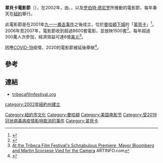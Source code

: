 {{expand|time=2014-09-04}}
{{noteTA
|G1=Show
|G2=Movie
|1=zh-tw:珍·羅森索;zh-cn:简·罗森塔尔;
}}

{{Infobox Film Festival
| name  = 翠貝卡電影節<br />Tribeca Film Festival
| logo  = Tribeca Film Festival logo.svg
| image  = David Paterson opens the Tribeca Film Festival in 2008 by David Shankbone.JPG
| image_size = 300px
| caption  = 紐約州州長 [[大衛·帕特森_(政治人物)|大衛·帕特森]]為2008年翠貝卡電影節開幕
| founded = {{start date and age|2002}}
| number  = 
| location = 美國[[紐約州|紐約州]][[紐約市|紐約市]]
| language = 英語
| website  = {{url|tribecafilm.com/festival}}
}}
'''翠貝卡電影節'''（'''{{lang-en|Tribeca Film Festival}}'''），在2002年，由{{link-en|珍·羅森索|Jane Rosenthal|}}、{{link-en|克雷格·赫克奧夫|Craig Hatkoff|}}，以及[[罗伯特·德尼罗|罗伯特·德尼罗]]所推動的電影節，每年春天在[[紐約|紐約]]舉行。

此電影節是在2001年[[九一一袭击事件|九一一袭击事件]]之後成立，位於[[曼哈頓下城|曼哈頓下城]]的「[[翠貝卡|翠貝卡]]」<ref name="Archive.org">{{cite web|url=http://archive.org/details/tribeca_film_festival_response_to_attacks_or_no|title=有關翠貝卡電影節舉辦文件（英文版）|year=2007年 |accessdate=2012年10月12日|work=Archive.org}}</ref>。2006年至2007年，電影節收到超過8600套電影，並放映1500套<ref name="factsheet2011">{{cite web|url=http://media.tribecafilm.com/documents/2011+TRIBECA+FILM+FESTIVAL+FACT+SHEET+(6).pdf|title=2011 Tribeca Film Festival Fact Sheet.|format=PDF|date=|accessdate=2012-01-05}}{{dead link|date=2018年1月 |bot=InternetArchiveBot |fix-attempted=yes }}</ref>。每年超過300萬人次參加，經濟效益可達6億[[美元|美元]]<ref>[http://www.artinfo.com/news/story/37528/at-the-tribeca-film-festivals-schnabulous-premiere-mayor-bloomberg-and-martin-scorsese-vied-for-the-camera/ At the Tribeca Film Festival's Schnabulous Premiere, Mayor Bloomberg and Martin Scorsese Vied for the Camera] {{webarchive|url=https://web.archive.org/web/20110424112250/http://www.artinfo.com/news/story/37528/at-the-tribeca-film-festivals-schnabulous-premiere-mayor-bloomberg-and-martin-scorsese-vied-for-the-camera/ |date=2011-04-24 }} ARTINFO.com</ref>。

因應[[COVID-19|COVID-19]]疫情，2020的電影節被延後舉辦<ref>{{Cite web|title=Tribeca Film Festival Postponed Due to Coronavirus Concerns|url=https://variety.com/2020/film/news/tribeca-film-festival-postponed-due-to-coronavirus-concerns-1203532234/|accessdate=2020-06-12|date=2020-03-12|last=Malkin|first=Marc|work=Variety|language=en}}</ref>。

==參考==
{{reflist}}

==連結==
* [https://web.archive.org/web/20070405214604/http://www.tribecafilmfestival.org/ tribecafilmfestival.org]

[[Category:紐約市文化|Category:紐約市文化]]
[[Category:曼哈頓|Category:曼哈頓]]
[[Category:美国电影节|Category:美国电影节]]
[[category:2002年紐約州建立|category:2002年紐約州建立]]
[[Category:受2019冠状病毒病疫情影响取消的事件|Category:受2019冠状病毒病疫情影响取消的事件]]
[[Category:翠貝卡|Category:翠貝卡]]